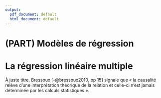 ```yaml
---
output:
  pdf_document: default
  html_document: default
---
```

# (PART) Modèles de régression {-} 
# La régression linéaire multiple  {#chap05}

À juste titre, Bressoux [-@bressoux2010, pp 15] signale que « la causalité relève d'une interprétation théorique de la relation et celle-ci n'est jamais déterminée par les calculs statistiques ».

